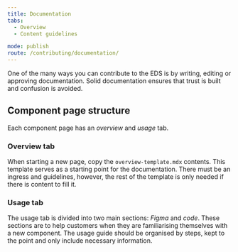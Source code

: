 ```yaml
---
title: Documentation
tabs:
  - Overview
  - Content guidelines

mode: publish
route: /contributing/documentation/
---
```


One of the many ways you can contribute to the EDS is by writing, editing or approving documentation. Solid documentation ensures that trust is built and confusion is avoided.

## Component page structure

Each component page has an _overview_ and _usage_ tab.

### Overview tab

When starting a new page, copy the `overview-template.mdx` contents. This template serves as a starting point for the documentation. There must be an ingress and guidelines, however, the rest of the template is only needed if there is content to fill it.

### Usage tab

The usage tab is divided into two main sections: _Figma_ and _code_. These sections are to help customers when they are familiarising themselves with a new component. The usage guide should be organised by steps, kept to the point and only include necessary information.
